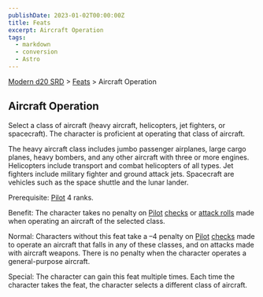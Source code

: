 ```yaml
---
publishDate: 2023-01-02T00:00:00Z
title: Feats
excerpt: Aircraft Operation
tags:
  - markdown
  - conversion
  - Astro
---
```


[Modern d20 SRD](/#modernD20) > [Feats](modern-d20-srd-feats-index) > Aircraft Operation

## Aircraft Operation

Select a class of aircraft (heavy aircraft, helicopters, jet fighters, or spacecraft). The character is proficient at operating that class of aircraft.

The heavy aircraft class includes jumbo passenger airplanes, large cargo planes, heavy bombers, and any other aircraft with three or more engines. Helicopters include transport and combat helicopters of all types. Jet fighters include military fighter and ground attack jets. Spacecraft are vehicles such as the space shuttle and the lunar lander.

Prerequisite: [Pilot](modern-d20-srd-skills-pilot) 4 ranks.

Benefit: The character takes no penalty on [Pilot](modern-d20-srd-skills-pilot) [checks](modern-d20-srd-skills-skill-basics-php#skill-check-index) or [attack rolls](modern-d20-srd-combat-attack-roll) made when operating an aircraft of the selected class.

Normal: Characters without this feat take a –4 penalty on [Pilot](modern-d20-srd-skills-pilot) [checks](modern-d20-srd-skills-skill-basics-php#skill-check-index) made to operate an aircraft that falls in any of these classes, and on attacks made with aircraft weapons. There is no penalty when the character operates a general-purpose aircraft.

Special: The character can gain this feat multiple times. Each time the character takes the feat, the character selects a different class of aircraft.
